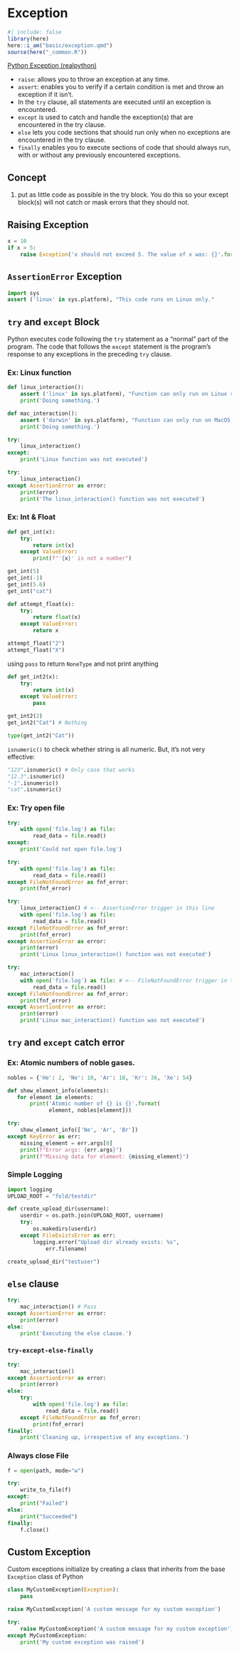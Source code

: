 # Exception 

```r
#| include: false
library(here)
here::i_am("basic/exception.qmd")
source(here("_common.R"))
```

[Python Exception (realpython)](https://realpython.com/python-exceptions/)

- `raise`: allows you to throw an exception at any time.
- `assert`: enables you to verify if a certain condition is met and throw an exception if it isn’t.
- In the `try` clause, all statements are executed until an exception is encountered.
- `except` is used to catch and handle the exception(s) that are encountered in the try clause.
- `else` lets you code sections that should run only when no exceptions are encountered in the try clause.
- `finally` enables you to execute sections of code that should always run, with or without any previously encountered exceptions.

## Concept

1. put as little code as possible in the try block. You do this so your except block(s) will not catch or mask errors that they should not.

## Raising Exception


```python
x = 10
if x > 5:
    raise Exception('x should not exceed 5. The value of x was: {}'.format(x))
```

## `AssertionError` Exception

```python
import sys
assert ('linux' in sys.platform), "This code runs on Linux only."
```

## `try` and `except` Block

Python executes code following the `try` statement as a “normal” part of the program. The code that follows the `except` statement is the program’s response to any exceptions in the preceding `try` clause.

### Ex: Linux function

```python
def linux_interaction():
    assert ('linux' in sys.platform), "Function can only run on Linux systems."
    print('Doing something.')
```

```python
def mac_interaction():
    assert ('darwin' in sys.platform), "Function can only run on MacOS systems."
    print('Doing something.')
```

```python
try:
    linux_interaction()
except:
    print('Linux function was not executed')
```

```python
try:
    linux_interaction()
except AssertionError as error:
    print(error)
    print('The linux_interaction() function was not executed')
```

### Ex: Int & Float

```python
def get_int(x):
    try:
        return int(x)
    except ValueError:
        print(f"'{x}' is not a number")

```

```python
get_int(5)
get_int(-1)
get_int(5.6)
get_int("cat")
```

```python
def attempt_float(x):
    try:
        return float(x)
    except ValueError:
        return x
```

```python
attempt_float("2")
attempt_float("X")
```



using `pass` to return `NoneType` and not print anything

```python
def get_int2(x):
    try:
        return int(x)
    except ValueError:
        pass

```


```python
get_int2(2)
get_int2("Cat") # Nothing

type(get_int2("Cat"))
```



`isnumeric()` to check whether string is all numeric. But, it's not very effective:


```python
"123".isnumeric() # Only case that works
"12.3".isnumeric()
"-1".isnumeric()
"cat".isnumeric()
```

### Ex: Try open file

```python
try:
    with open('file.log') as file:
        read_data = file.read()
except:
    print('Could not open file.log')
```

```python
try:
    with open('file.log') as file:
        read_data = file.read()
except FileNotFoundError as fnf_error:
    print(fnf_error)
```


```python
try:
    linux_interaction() # <-- AssertionError trigger in this line
    with open('file.log') as file:
        read_data = file.read()
except FileNotFoundError as fnf_error:
    print(fnf_error)
except AssertionError as error: 
    print(error) 
    print('Linux linux_interaction() function was not executed')
```


```python
try:
    mac_interaction()
    with open('file.log') as file: # <-- FileNotFoundError trigger in this line
        read_data = file.read()
except FileNotFoundError as fnf_error:
    print(fnf_error)
except AssertionError as error:
    print(error)
    print('Linux mac_interaction() function was not executed')
```

## `try` and `except` catch error

### Ex: Atomic numbers of noble gases.

```python
nobles = {'He': 2, 'Ne': 10, 'Ar': 18, 'Kr': 36, 'Xe': 54}

def show_element_info(elements):
   for element in elements:
       print('Atomic number of {} is {}'.format(
             element, nobles[element]))
```


```python
try:
    show_element_info(['Ne', 'Ar', 'Br'])
except KeyError as err:
    missing_element = err.args[0]
    print(f"Error args: {err.args}")
    print(f"Missing data for element: {missing_element}")
```

### Simple Logging

```python
import logging
UPLOAD_ROOT = "fold/testdir"

def create_upload_dir(username):
    userdir = os.path.join(UPLOAD_ROOT, username)
    try:
        os.makedirs(userdir)
    except FileExistsError as err:
        logging.error("Upload dir already exists: %s",
            err.filename)
```

```python
create_upload_dir("testuser")
```

## `else` clause

```python
try:
    mac_interaction() # Pass
except AssertionError as error:
    print(error)
else:
    print('Executing the else clause.')
```

### `try-except-else-finally`

```python
try:
    mac_interaction()
except AssertionError as error:
    print(error)
else:
    try:
        with open('file.log') as file:
            read_data = file.read()
    except FileNotFoundError as fnf_error:
        print(fnf_error)
finally:
    print('Cleaning up, irrespective of any exceptions.')
```


### Always close File 

```python
f = open(path, mode="w")

try:
    write_to_file(f)
except:
    print("Failed")
else:
    print("Succeeded")
finally:
    f.close()
```

## Custom Exception

Custom exceptions initialize by creating a class that inherits from the base `Exception` class of Python

```python
class MyCustomException(Exception):
    pass
```

```python
raise MyCustomException('A custom message for my custom exception')
```

```python
try:
    raise MyCustomException('A custom message for my custom exception')
except MyCustomException:
    print('My custom exception was raised')
```
